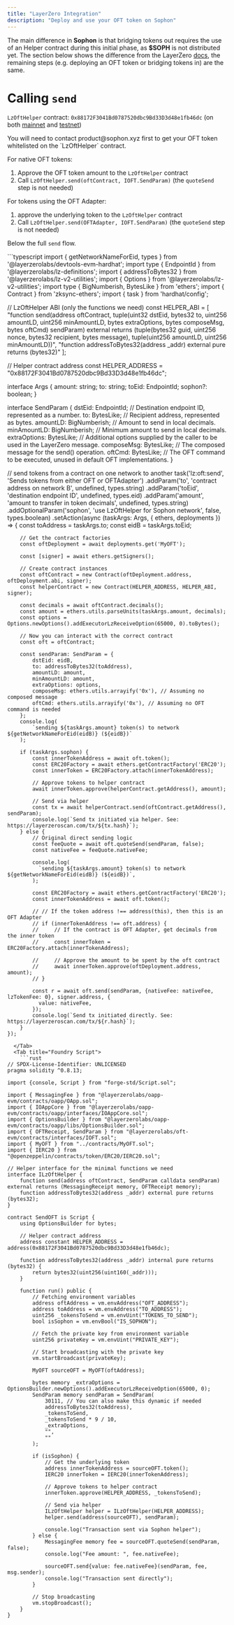 ```yaml
---
title: "LayerZero Integration"
description: "Deploy and use your OFT token on Sophon"
---
```


The main difference in **Sophon** is that bridging tokens out requires the use of an Helper contract during this initial phase, as **$SOPH** is not distributed yet.
The section below shows the difference from the LayerZero [docs](https://docs.layerzero.network/v2/developers/evm/oft/quickstart), the remaining steps (e.g. deploying an OFT token or bridging tokens in) are the same.

# Calling `send`

`LzOftHelper` contract: `0x88172F3041Bd0787520dbc9Bd33D3d48e1fb46dc` (on both [mainnet](https://explorer.sophon.xyz/address/0x88172F3041Bd0787520dbc9Bd33D3d48e1fb46dc) and [testnet](https://explorer.testnet.sophon.xyz/address/0x88172F3041Bd0787520dbc9Bd33D3d48e1fb46dc))

<Note>
  You will need to contact product@sophon.xyz first to get your OFT token
  whitelisted on the `LzOftHelper` contract.
</Note>

For native OFT tokens:

1. Approve the OFT token amount to the `LzOftHelper` contract
2. Call `LzOftHelper.send(oftContract, IOFT.SendParam)` (the `quoteSend` step is not needed)

For tokens using the OFT Adapter:

1. approve the underlying token to the `LzOftHelper` contract
2. Call `LzOftHelper.send(OFTAdapter, IOFT.SendParam)` (the `quoteSend` step is not needed)

Below the full `send` flow.

<Tabs>
  <Tab title="Hardhat Task">
  ```typescript
import { getNetworkNameForEid, types } from '@layerzerolabs/devtools-evm-hardhat';
import type { EndpointId } from '@layerzerolabs/lz-definitions';
import { addressToBytes32 } from '@layerzerolabs/lz-v2-utilities';
import { Options } from '@layerzerolabs/lz-v2-utilities';
import type { BigNumberish, BytesLike } from 'ethers';
import { Contract } from 'zksync-ethers';  
import { task } from 'hardhat/config';

// LzOftHelper ABI (only the functions we need)
const HELPER_ABI = [
"function send(address oftContract, tuple(uint32 dstEid, bytes32 to, uint256 amountLD, uint256 minAmountLD, bytes extraOptions, bytes composeMsg, bytes oftCmd) sendParam) external returns (tuple(bytes32 guid, uint256 nonce, bytes32 recipient, bytes message), tuple(uint256 amountLD, uint256 minAmountLD))",
"function addressToBytes32(address _addr) external pure returns (bytes32)"
];

// Helper contract address
const HELPER_ADDRESS = "0x88172F3041Bd0787520dbc9Bd33D3d48e1fb46dc";

interface Args {
amount: string;
to: string;
toEid: EndpointId;
sophon?: boolean;
}

interface SendParam {
dstEid: EndpointId; // Destination endpoint ID, represented as a number.
to: BytesLike; // Recipient address, represented as bytes.
amountLD: BigNumberish; // Amount to send in local decimals.
minAmountLD: BigNumberish; // Minimum amount to send in local decimals.
extraOptions: BytesLike; // Additional options supplied by the caller to be used in the LayerZero message.
composeMsg: BytesLike; // The composed message for the send() operation.
oftCmd: BytesLike; // The OFT command to be executed, unused in default OFT implementations.
}

// send tokens from a contract on one network to another
task('lz:oft:send', 'Sends tokens from either OFT or OFTAdapter')
.addParam('to', 'contract address on network B', undefined, types.string)
.addParam('toEid', 'destination endpoint ID', undefined, types.eid)
.addParam('amount', 'amount to transfer in token decimals', undefined, types.string)
.addOptionalParam('sophon', 'use LzOftHelper for Sophon network', false, types.boolean)
.setAction(async (taskArgs: Args, { ethers, deployments }) => {
const toAddress = taskArgs.to;
const eidB = taskArgs.toEid;

        // Get the contract factories
        const oftDeployment = await deployments.get('MyOFT');

        const [signer] = await ethers.getSigners();

        // Create contract instances
        const oftContract = new Contract(oftDeployment.address, oftDeployment.abi, signer);
        const helperContract = new Contract(HELPER_ADDRESS, HELPER_ABI, signer);

        const decimals = await oftContract.decimals();
        const amount = ethers.utils.parseUnits(taskArgs.amount, decimals);
        const options = Options.newOptions().addExecutorLzReceiveOption(65000, 0).toBytes();

        // Now you can interact with the correct contract
        const oft = oftContract;

        const sendParam: SendParam = {
            dstEid: eidB,
            to: addressToBytes32(toAddress),
            amountLD: amount,
            minAmountLD: amount,
            extraOptions: options,
            composeMsg: ethers.utils.arrayify('0x'), // Assuming no composed message
            oftCmd: ethers.utils.arrayify('0x'), // Assuming no OFT command is needed
        };
        console.log(
            `sending ${taskArgs.amount} token(s) to network ${getNetworkNameForEid(eidB)} (${eidB})`
        );

        if (taskArgs.sophon) {
            const innerTokenAddress = await oft.token();
            const ERC20Factory = await ethers.getContractFactory('ERC20');
            const innerToken = ERC20Factory.attach(innerTokenAddress);

            // Approve tokens to helper contract
            await innerToken.approve(helperContract.getAddress(), amount);

            // Send via helper
            const tx = await helperContract.send(oftContract.getAddress(), sendParam);
            console.log(`Send tx initiated via helper. See: https://layerzeroscan.com/tx/${tx.hash}`);
        } else {
            // Original direct sending logic
            const feeQuote = await oft.quoteSend(sendParam, false);
            const nativeFee = feeQuote.nativeFee;

            console.log(
              `sending ${taskArgs.amount} token(s) to network ${getNetworkNameForEid(eidB)} (${eidB})`,
            );

            const ERC20Factory = await ethers.getContractFactory('ERC20');
            const innerTokenAddress = await oft.token();

            // // If the token address !== address(this), then this is an OFT Adapter
            // if (innerTokenAddress !== oft.address) {
            //     // If the contract is OFT Adapter, get decimals from the inner token
            //     const innerToken = ERC20Factory.attach(innerTokenAddress);

            //     // Approve the amount to be spent by the oft contract
            //     await innerToken.approve(oftDeployment.address, amount);
            // }

            const r = await oft.send(sendParam, {nativeFee: nativeFee, lzTokenFee: 0}, signer.address, {
              value: nativeFee,
            });
            console.log(`Send tx initiated directly. See: https://layerzeroscan.com/tx/${r.hash}`);
        }
    });

````
  </Tab>
  <Tab title="Foundry Script">
    ```rust
// SPDX-License-Identifier: UNLICENSED
pragma solidity ^0.8.13;

import {console, Script } from "forge-std/Script.sol";

import { MessagingFee } from "@layerzerolabs/oapp-evm/contracts/oapp/OApp.sol";
import { IOAppCore } from "@layerzerolabs/oapp-evm/contracts/oapp/interfaces/IOAppCore.sol";
import { OptionsBuilder } from "@layerzerolabs/oapp-evm/contracts/oapp/libs/OptionsBuilder.sol";
import { OFTReceipt, SendParam } from "@layerzerolabs/oft-evm/contracts/interfaces/IOFT.sol";
import { MyOFT } from "../contracts/MyOFT.sol";
import { IERC20 } from "@openzeppelin/contracts/token/ERC20/IERC20.sol";

// Helper interface for the minimal functions we need
interface ILzOftHelper {
    function send(address oftContract, SendParam calldata sendParam) external returns (MessagingReceipt memory, OFTReceipt memory);
    function addressToBytes32(address _addr) external pure returns (bytes32);
}

contract SendOFT is Script {
    using OptionsBuilder for bytes;

    // Helper contract address
    address constant HELPER_ADDRESS = address(0x88172F3041Bd0787520dbc9Bd33D3d48e1fb46dc);

    function addressToBytes32(address _addr) internal pure returns (bytes32) {
        return bytes32(uint256(uint160(_addr)));
    }

    function run() public {
        // Fetching environment variables
        address oftAddress = vm.envAddress("OFT_ADDRESS");
        address toAddress = vm.envAddress("TO_ADDRESS");
        uint256 _tokensToSend = vm.envUint("TOKENS_TO_SEND");
        bool isSophon = vm.envBool("IS_SOPHON");

        // Fetch the private key from environment variable
        uint256 privateKey = vm.envUint("PRIVATE_KEY");

        // Start broadcasting with the private key
        vm.startBroadcast(privateKey);

        MyOFT sourceOFT = MyOFT(oftAddress);

        bytes memory _extraOptions = OptionsBuilder.newOptions().addExecutorLzReceiveOption(65000, 0);
        SendParam memory sendParam = SendParam(
            30111, // You can also make this dynamic if needed
            addressToBytes32(toAddress),
            _tokensToSend,
            _tokensToSend * 9 / 10,
            _extraOptions,
            "",
            ""
        );

        if (isSophon) {
            // Get the underlying token
            address innerTokenAddress = sourceOFT.token();
            IERC20 innerToken = IERC20(innerTokenAddress);

            // Approve tokens to helper contract
            innerToken.approve(HELPER_ADDRESS, _tokensToSend);

            // Send via helper
            ILzOftHelper helper = ILzOftHelper(HELPER_ADDRESS);
            helper.send(address(sourceOFT), sendParam);

            console.log("Transaction sent via Sophon helper");
        } else {
            MessagingFee memory fee = sourceOFT.quoteSend(sendParam, false);
            console.log("Fee amount: ", fee.nativeFee);

            sourceOFT.send{value: fee.nativeFee}(sendParam, fee, msg.sender);
            console.log("Transaction sent directly");
        }

        // Stop broadcasting
        vm.stopBroadcast();
    }
}
````

  </Tab>
</Tabs>
